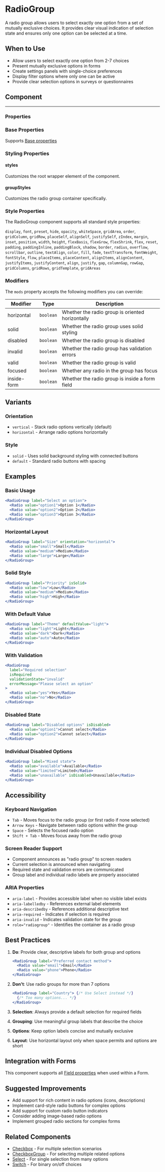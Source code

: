 
<Meta of={RadioGroupStories} />

# RadioGroup

A radio group allows users to select exactly one option from a set of mutually exclusive choices. It provides clear visual indication of selection state and ensures only one option can be selected at a time.

## When to Use

- Allow users to select exactly one option from 2-7 choices
- Present mutually exclusive options in forms
- Create settings panels with single-choice preferences
- Display filter options where only one can be active
- Provide clear selection options in surveys or questionnaires

## Component

<Story of={RadioGroupStories.Default} />

---

### Properties

<Controls of={RadioGroupStories.Default} />

### Base Properties

Supports [Base properties](/docs/tasty-base-properties--docs)

### Styling Properties

#### styles

Customizes the root wrapper element of the component.

#### groupStyles

Customizes the radio group container specifically.

### Style Properties

The RadioGroup component supports all standard style properties:

`display`, `font`, `preset`, `hide`, `opacity`, `whiteSpace`, `gridArea`, `order`, `gridColumn`, `gridRow`, `placeSelf`, `alignSelf`, `justifySelf`, `zIndex`, `margin`, `inset`, `position`, `width`, `height`, `flexBasis`, `flexGrow`, `flexShrink`, `flex`, `reset`, `padding`, `paddingInline`, `paddingBlock`, `shadow`, `border`, `radius`, `overflow`, `scrollbar`, `outline`, `textAlign`, `color`, `fill`, `fade`, `textTransform`, `fontWeight`, `fontStyle`, `flow`, `placeItems`, `placeContent`, `alignItems`, `alignContent`, `justifyItems`, `justifyContent`, `align`, `justify`, `gap`, `columnGap`, `rowGap`, `gridColumns`, `gridRows`, `gridTemplate`, `gridAreas`

### Modifiers

The `mods` property accepts the following modifiers you can override:

| Modifier | Type | Description |
|----------|------|-------------|
| horizontal | `boolean` | Whether the radio group is oriented horizontally |
| solid | `boolean` | Whether the radio group uses solid styling |
| disabled | `boolean` | Whether the radio group is disabled |
| invalid | `boolean` | Whether the radio group has validation errors |
| valid | `boolean` | Whether the radio group is valid |
| focused | `boolean` | Whether any radio in the group has focus |
| inside-form | `boolean` | Whether the radio group is inside a form field |

## Variants

### Orientation

- `vertical` - Stack radio options vertically (default)
- `horizontal` - Arrange radio options horizontally

### Style

- `solid` - Uses solid background styling with connected buttons
- `default` - Standard radio buttons with spacing

## Examples

### Basic Usage

```jsx
<RadioGroup label="Select an option">
  <Radio value="option1">Option 1</Radio>
  <Radio value="option2">Option 2</Radio>
  <Radio value="option3">Option 3</Radio>
</RadioGroup>
```

### Horizontal Layout

```jsx
<RadioGroup label="Size" orientation="horizontal">
  <Radio value="small">Small</Radio>
  <Radio value="medium">Medium</Radio>
  <Radio value="large">Large</Radio>
</RadioGroup>
```

### Solid Style

```jsx
<RadioGroup label="Priority" isSolid>
  <Radio value="low">Low</Radio>
  <Radio value="medium">Medium</Radio>
  <Radio value="high">High</Radio>
</RadioGroup>
```

### With Default Value

```jsx
<RadioGroup label="Theme" defaultValue="light">
  <Radio value="light">Light</Radio>
  <Radio value="dark">Dark</Radio>
  <Radio value="auto">Auto</Radio>
</RadioGroup>
```

### With Validation

```jsx
<RadioGroup
  label="Required selection"
  isRequired
  validationState="invalid"
  errorMessage="Please select an option"
>
  <Radio value="yes">Yes</Radio>
  <Radio value="no">No</Radio>
</RadioGroup>
```

### Disabled State

```jsx
<RadioGroup label="Disabled options" isDisabled>
  <Radio value="option1">Cannot select</Radio>
  <Radio value="option2">Cannot select</Radio>
</RadioGroup>
```

### Individual Disabled Options

```jsx
<RadioGroup label="Mixed state">
  <Radio value="available">Available</Radio>
  <Radio value="limited">Limited</Radio>
  <Radio value="unavailable" isDisabled>Unavailable</Radio>
</RadioGroup>
```

## Accessibility

### Keyboard Navigation

- `Tab` - Moves focus to the radio group (or first radio if none selected)
- `Arrow Keys` - Navigate between radio options within the group
- `Space` - Selects the focused radio option
- `Shift + Tab` - Moves focus away from the radio group

### Screen Reader Support

- Component announces as "radio group" to screen readers
- Current selection is announced when navigating
- Required state and validation errors are communicated
- Group label and individual radio labels are properly associated

### ARIA Properties

- `aria-label` - Provides accessible label when no visible label exists
- `aria-labelledby` - References external label elements
- `aria-describedby` - References additional descriptive text
- `aria-required` - Indicates if selection is required
- `aria-invalid` - Indicates validation state for the group
- `role="radiogroup"` - Identifies the container as a radio group

## Best Practices

1. **Do**: Provide clear, descriptive labels for both group and options
   ```jsx
   <RadioGroup label="Preferred contact method">
     <Radio value="email">Email</Radio>
     <Radio value="phone">Phone</Radio>
   </RadioGroup>
   ```

2. **Don't**: Use radio groups for more than 7 options
   ```jsx
   <RadioGroup label="Country"> {/* Use Select instead */}
     {/* Too many options... */}
   </RadioGroup>
   ```

3. **Selection**: Always provide a default selection for required fields
4. **Grouping**: Use meaningful group labels that describe the choice
5. **Options**: Keep option labels concise and mutually exclusive
6. **Layout**: Use horizontal layout only when space permits and options are short

## Integration with Forms

This component supports all [Field properties](/docs/forms-field--docs) when used within a Form.

## Suggested Improvements

- Add support for rich content in radio options (icons, descriptions)
- Implement card-style radio buttons for complex options
- Add support for custom radio button indicators
- Consider adding image-based radio options
- Implement grouped radio sections for complex forms

## Related Components

- [Checkbox](/docs/forms-checkbox--docs) - For multiple selection scenarios
- [CheckboxGroup](/docs/forms-checkboxgroup--docs) - For selecting multiple related options
- [Select](/docs/pickers-select--docs) - For single selection from many options
- [Switch](/docs/forms-switch--docs) - For binary on/off choices
